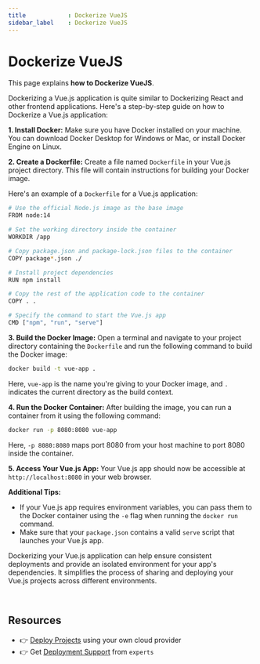 ```yaml
---
title            : Dockerize VueJS
sidebar_label    : Dockerize VueJS
---
```


# Dockerize VueJS

This page explains **how to Dockerize VueJS**. 

Dockerizing a Vue.js application is quite similar to Dockerizing React and other frontend applications. Here's a step-by-step guide on how to Dockerize a Vue.js application:

**1. Install Docker:**
Make sure you have Docker installed on your machine. You can download Docker Desktop for Windows or Mac, or install Docker Engine on Linux.

**2. Create a Dockerfile:**
Create a file named `Dockerfile` in your Vue.js project directory. This file will contain instructions for building your Docker image.

Here's an example of a `Dockerfile` for a Vue.js application:

```bash
# Use the official Node.js image as the base image
FROM node:14

# Set the working directory inside the container
WORKDIR /app

# Copy package.json and package-lock.json files to the container
COPY package*.json ./

# Install project dependencies
RUN npm install

# Copy the rest of the application code to the container
COPY . .

# Specify the command to start the Vue.js app
CMD ["npm", "run", "serve"]
```

**3. Build the Docker Image:**
Open a terminal and navigate to your project directory containing the `Dockerfile` and run the following command to build the Docker image:

```bash
docker build -t vue-app .
```

Here, `vue-app` is the name you're giving to your Docker image, and `.` indicates the current directory as the build context.

**4. Run the Docker Container:**
After building the image, you can run a container from it using the following command:

```bash
docker run -p 8080:8080 vue-app
```

Here, `-p 8080:8080` maps port 8080 from your host machine to port 8080 inside the container.

**5. Access Your Vue.js App:**
Your Vue.js app should now be accessible at `http://localhost:8080` in your web browser.

**Additional Tips:**

- If your Vue.js app requires environment variables, you can pass them to the Docker container using the `-e` flag when running the `docker run` command.
- Make sure that your `package.json` contains a valid `serve` script that launches your Vue.js app.

Dockerizing your Vue.js application can help ensure consistent deployments and provide an isolated environment for your app's dependencies. 
It simplifies the process of sharing and deploying your Vue.js projects across different environments.

<br />

## Resources

- 👉 [Deploy Projects](https://deploypro.dev/) using your own cloud provider
- 👉 Get [Deployment Support](https://deploypro.dev/support/) from `experts` 
